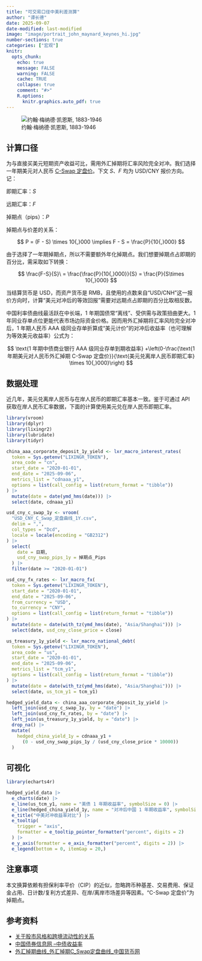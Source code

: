 ```yaml
---
title: "可交易口径中美利差测算"
author: "谭长德"
date: 2025-09-07
date-modified: last-modified
image: "image/portrait_john_maynard_keynes_hi.jpg"
number-sections: true
categories: ["宏观"]
knitr:
  opts_chunk: 
    echo: true
    message: FALSE
    warning: FALSE
    cache: TRUE
    collapse: true
    comment: "#>" 
    R.options:
      knitr.graphics.auto_pdf: true
---
```


![约翰·梅纳德·凯恩斯, 1883-1946](image/jmk.jpg)

## 计算口径

为与直接买美元短期资产收益可比，需用外汇掉期将汇率风险完全对冲。我们选择一年期美元对人民币 [C-Swap 定盘价](https://www.chinamoney.org.cn/chinese/bkcurvfsw/)。下文 $S$、$F$ 均为 USD/CNY 报价方向。记：

即期汇率：$S$

远期汇率：$F$

掉期点（pips）：$P$

掉期点与价差的关系：

$$ P = (F - S) \times 10{,}000 \implies F - S = \frac{P}{10{,}000} $$

由于选择了一年期掉期点，所以不需要额外年化掉期点。我们想要掉期点占即期的百分比，需采取如下转换：

$$
\frac{F-S}{S}\
= \frac{\frac{P}{10{,}000}}{S}
= \frac{P}{S\times 10{,}000}
$$

当结算货币是 USD，而资产货币是 RMB，且使用的点数来自“USD/CNH”这一报价方向时，计算“美元对冲后的等效回报”需要对远期点占即期的百分比取相反数。

中国利率债曲线最活跃在中长端，1 年期国债常“离线”、受供需与政策扭曲更大。1 年同业存单点位更能代表市场边际资金价格。因而用外汇掉期将汇率风险完全对冲后，1 年期人民币 AAA 级同业存单折算成“美元计价”的对冲后收益率（也可理解为等效美元收益率）公式为：

$$
\text{1 年期中债商业银行 AAA 级同业存单到期收益率}
+\left(0-\frac{\text{1 年期美元对人民币外汇掉期 C-Swap 定盘价}}{\text{美元兑离岸人民币即期汇率} \times 10{,}000}\right)
$$

## 数据处理

近几年，美元兑离岸人民币与在岸人民币的即期汇率基本一致。鉴于可通过 API 获取在岸人民币汇率数据，下面的计算使用美元兑在岸人民币即期汇率。


```r
library(vroom)
library(dplyr)
library(lixingr2)
library(lubridate)
library(tidyr)

china_aaa_corporate_deposit_1y_yield <- lxr_macro_interest_rates(
  token = Sys.getenv("LIXINGR_TOKEN"),
  area_code = "cn",
  start_date = "2020-01-01",
  end_date = "2025-09-06",
  metrics_list = "cdnaaa_y1",
  options = list(call_config = list(return_format = "tibble"))
) |>
  mutate(date = date(ymd_hms(date))) |>
  select(date, cdnaaa_y1)

usd_cny_c_swap_1y <- vroom(
  "USD_CNY_C_Swap_定盘曲线_1Y.csv",
  delim = ",",
  col_types = "Dcd",
  locale = locale(encoding = "GB2312")
) |>
  select(
    date = 日期,
    usd_cny_swap_pips_1y = 掉期点_Pips
  ) |>
  filter(date >= "2020-01-01")

usd_cny_fx_rates <- lxr_macro_fx(
  token = Sys.getenv("LIXINGR_TOKEN"),
  start_date = "2020-01-01",
  end_date = "2025-09-06",
  from_currency = "USD",
  to_currency = "CNY",
  options = list(call_config = list(return_format = "tibble"))
) |>
  mutate(date = date(with_tz(ymd_hms(date), "Asia/Shanghai"))) |>
  select(date, usd_cny_close_price = close)

us_treasury_1y_yield <- lxr_macro_national_debt(
  token = Sys.getenv("LIXINGR_TOKEN"),
  area_code = "us",
  start_date = "2020-01-01",
  end_date = "2025-09-06",
  metrics_list = "tcm_y1",
  options = list(call_config = list(return_format = "tibble"))
) |>
  mutate(date = date(with_tz(ymd_hms(date), "Asia/Shanghai"))) |>
  select(date, us_tcm_y1 = tcm_y1)

hedged_yield_data <- china_aaa_corporate_deposit_1y_yield |>
  left_join(usd_cny_c_swap_1y, by = "date") |>
  left_join(usd_cny_fx_rates, by = "date") |>
  left_join(us_treasury_1y_yield, by = "date") |>
  drop_na() |>
  mutate(
    hedged_china_yield_1y = cdnaaa_y1 +
      (0 - usd_cny_swap_pips_1y / (usd_cny_close_price * 10000))
  )
```

## 可视化

```r
library(echarts4r)

hedged_yield_data |>
  e_charts(date) |>
  e_line(us_tcm_y1, name = "美债 1 年期收益率", symbolSize = 0) |>
  e_line(hedged_china_yield_1y, name = "对冲后中国 1 年期收益率", symbolSize = 0) |>
  e_title("中美对冲收益率对比") |>
  e_tooltip(
    trigger = "axis",
    formatter = e_tooltip_pointer_formatter("percent", digits = 2)
  ) |>
  e_y_axis(formatter = e_axis_formatter("percent", digits = 2)) |>
  e_legend(bottom = 0, itemGap = 20,)
```

## 注意事项

本文换算依赖有担保利率平价（CIP）的近似，忽略跨币种基差、交易费用、保证金占用、日计数/复利方式差异、在岸/离岸市场差异等因素。“C-Swap 定盘价”为掉期点。

## 参考资料

- [关于股市风格和跨境流动性的关系](https://mp.weixin.qq.com/s/dRxHBGPuI3IMW-mSyC3CdQ)
- [中国债券信息网 --中债收益率](https://yield.chinabond.com.cn/cbweb-mn/yield_main?locale=zh_CN)
- [外汇掉期曲线_外汇掉期C_Swap定盘曲线_中国货币网](https://www.chinamoney.org.cn/chinese/bkcurvfsw/)
